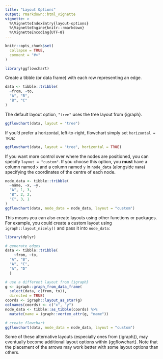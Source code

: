 ```yaml
---
title: "Layout Options"
output: rmarkdown::html_vignette
vignette: >
  %\VignetteIndexEntry{layout-options}
  %\VignetteEngine{knitr::rmarkdown}
  %\VignetteEncoding{UTF-8}
---
```


```r
knitr::opts_chunk$set(
  collapse = TRUE,
  comment = "#>"
)
```

```r
library(ggflowchart)
```

Create a tibble (or data frame) with each row representing an edge.

```r
data <- tibble::tribble(
  ~from, ~to,
  "A", "B",
  "B", "C"
)
```

The default layout option, `"tree"` uses the tree layout from {igraph}.

```r
ggflowchart(data, layout = "tree")
```

If you'd prefer a horizontal, left-to-right, flowchart simply set `horizontal = TRUE`:

```r
ggflowchart(data, layout = "tree", horizontal = TRUE)
```

If you want more control over where the nodes are positioned, you can specify `layout = "custom"`. If you choose this option, you **must** have a column named `x` and a column named `y` in `node_data` (alongside `name`) specifying the coordinates of the centre of each node.

```r
node_data <- tibble::tribble(
  ~name, ~x, ~y,
  "A", 1, 3,
  "B", 2, 2,
  "C", 3, 1
)
ggflowchart(data, node_data = node_data, layout = "custom")
```

This means you can also create layouts using other functions or packages. For example, you could create a custom layout using `igraph::layout_nicely()` and pass it into `node_data`:

```r
library(dplyr)

# generate edges
data <- tibble::tribble(
    ~from, ~to,
  "A", "B",
  "A", "C",
  "A", "D"
  )

# use a different layout from {igraph}
g <- igraph::graph_from_data_frame(
  select(data, c(from, to)),
  directed = TRUE)
coords <- igraph::layout_as_star(g)
colnames(coords) <- c("x", "y")
node_data <- tibble::as_tibble(coords) %>%
  mutate(name = igraph::vertex_attr(g, "name"))

# create flowchart
ggflowchart(data, node_data = node_data, layout = "custom")
```

Some of these alternative layouts (especially ones from {igraph}), may eventually become additional layout options within {ggflowchart}. Note that the placement of the arrows may work better with some layout options than others.
